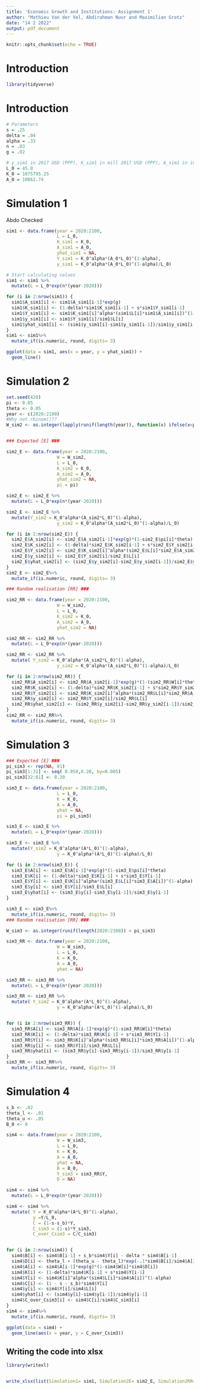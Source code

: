 ```yaml
---
title: 'Economic Growth and Institutions: Assignment 1'
author: "Mathieu Van der Vel, Abdirahman Nuur and Maximilian Grotz"
date: "14 2 2022"
output: pdf_document
---
```


```r
knitr::opts_chunk$set(echo = TRUE)
```

# Introduction

```r
library(tidyverse)
```

# Introduction

```r
# Parameters
s = .25
delta = .04
alpha = .33
n = .03
g = .02

# y_sim1 in 2017 USD (PPP), K_sim1 in mill 2017 USD (PPP), A_sim1 in index
L_0 = 45.0
K_0 = 1075795.25
A_0 = 10862.74
```

# Simulation 1
Abdo Checked
```r
sim1 <- data.frame(year = 2020:2100,
                   L = L_0,
                   K_sim1 = K_0,
                   A_sim1 = A_0,
                   yhat_sim1 = NA,
                   Y_sim1 = K_0^alpha*(A_0*L_0)^(1-alpha),
                   y_sim1 = K_0^alpha*(A_0*L_0)^(1-alpha)/L_0)

# Start calculating values
sim1 <- sim1 %>%
  mutate(L = L_0*exp(n*(year-2020)))

for (i in 2:nrow(sim1)) {
  sim1$A_sim1[i] <- sim1$A_sim1[i-1]*exp(g)
  sim1$K_sim1[i] <- (1-delta)*sim1$K_sim1[i-1] + s*sim1$Y_sim1[i-1]
  sim1$Y_sim1[i] <- sim1$K_sim1[i]^alpha*(sim1$L[i]*sim1$A_sim1[i])^(1-alpha)
  sim1$y_sim1[i] <- sim1$Y_sim1[i]/sim1$L[i]
  sim1$yhat_sim1[i] <- (sim1$y_sim1[i]-sim1$y_sim1[i-1])/sim1$y_sim1[i-1]
}
sim1 <- sim1%>%
  mutate_if(is.numeric, round, digits= 3)

ggplot(data = sim1, aes(x = year, y = yhat_sim1)) +
  geom_line()
```

# Simulation 2

```r
set.seed(420)
pi <- 0.05
theta <- 0.05
year <- c(2020:2100)
#Why not rbinom()??
W_sim2 <- as.integer(lapply(runif(length(year)), function(x) ifelse(x<pi, 1, 0)))


### Expected [E] ###

sim2_E <- data.frame(year = 2020:2100,
                   W = W_sim2,
                   L = L_0,
                   K_sim2 = K_0,
                   A_sim2 = A_0,
                   yhat_sim2 = NA, 
                   pi = pi)

sim2_E <- sim2_E %>%
  mutate(L = L_0*exp(n*(year-2020)))

sim2_E <- sim2_E %>%
  mutate(Y_sim2 = K_0^alpha*(A_sim2*L_0)^(1-alpha),
                   y_sim2 = K_0^alpha*(A_sim2*L_0)^(1-alpha)/L_0)

for (i in 2:nrow(sim2_E)) {
  sim2_E$A_sim2[i] <- sim2_E$A_sim2[i-1]*exp(g)*(1-sim2_E$pi[i]*theta)
  sim2_E$K_sim2[i] <- (1-delta)*sim2_E$K_sim2[i-1] + s*sim2_E$Y_sim2[i-1]
  sim2_E$Y_sim2[i] <- sim2_E$K_sim2[i]^alpha*(sim2_E$L[i]*sim2_E$A_sim2[i])^(1-alpha)
  sim2_E$y_sim2[i] <- sim2_E$Y_sim2[i]/sim2_E$L[i]
  sim2_E$yhat_sim2[i] <- (sim2_E$y_sim2[i]-sim2_E$y_sim2[i-1])/sim2_E$y_sim2[i-1]
}
sim2_E <- sim2_E%>%
  mutate_if(is.numeric, round, digits= 3)

### Random realisation [RR] ###

sim2_RR <- data.frame(year = 2020:2100,
                   W = W_sim2,
                   L = L_0,
                   K_sim2 = K_0,
                   A_sim2 = A_0,
                   yhat_sim2 = NA)

sim2_RR <- sim2_RR %>%
  mutate(L = L_0*exp(n*(year-2020)))

sim2_RR <- sim2_RR %>%
  mutate( Y_sim2 = K_0^alpha*(A_sim2*L_0)^(1-alpha),
                   y_sim2 = K_0^alpha*(A_sim2*L_0)^(1-alpha)/L_0)

for (i in 2:nrow(sim2_RR)) {
  sim2_RR$A_sim2[i] <- sim2_RR$A_sim2[i-1]*exp(g)*(1-(sim2_RR$W[i]*theta))
  sim2_RR$K_sim2[i] <- (1-delta)*sim2_RR$K_sim2[i-1] + s*sim2_RR$Y_sim2[i-1]
  sim2_RR$Y_sim2[i] <- sim2_RR$K_sim2[i]^alpha*(sim2_RR$L[i]*sim2_RR$A_sim2[i])^(1-alpha)
  sim2_RR$y_sim2[i] <- sim2_RR$Y_sim2[i]/sim2_RR$L[i]
  sim2_RR$yhat_sim2[i] <- (sim2_RR$y_sim2[i]-sim2_RR$y_sim2[i-1])/sim2_RR$y_sim2[i-1]
}
sim2_RR <- sim2_RR%>%
  mutate_if(is.numeric, round, digits= 3)
```

# Simulation 3

```r
### Expected [E] ###
pi_sim3 <- rep(NA, 81)
pi_sim3[1:31] <- seq( 0.050,0.20, by=0.005)
pi_sim3[32:81] <- 0.20

sim3_E <- data.frame(year = 2020:2100,
                   L = L_0,
                   K = K_0,
                   A = A_0,
                   yhat = NA, 
                   pi = pi_sim3)

sim3_E <- sim3_E %>%
  mutate(L = L_0*exp(n*(year-2020)))

sim3_E <- sim3_E %>%
  mutate(Y_sim2 = K_0^alpha*(A*L_0)^(1-alpha),
                   y = K_0^alpha*(A*L_0)^(1-alpha)/L_0)

for (i in 2:nrow(sim3_E)) {
  sim3_E$A[i] <- sim3_E$A[i-1]*exp(g)*(1-sim3_E$pi[i]*theta)
  sim3_E$K[i] <- (1-delta)*sim3_E$K[i-1] + s*sim3_E$Y[i-1]
  sim3_E$Y[i] <- sim3_E$K[i]^alpha*(sim3_E$L[i]*sim3_E$A[i])^(1-alpha)
  sim3_E$y[i] <- sim3_E$Y[i]/sim3_E$L[i]
  sim3_E$yhat[i] <- (sim3_E$y[i]-sim3_E$y[i-1])/sim3_E$y[i-1]
}

sim3_E <- sim3_E%>%
  mutate_if(is.numeric, round, digits= 3)
### Random realisation [RR] ###

W_sim3 <- as.integer(runif(length(2020:2100)) < pi_sim3)

sim3_RR <- data.frame(year = 2020:2100,
                   W = W_sim3,
                   L = L_0,
                   K = K_0,
                   A = A_0,
                   yhat = NA)

sim3_RR <- sim3_RR %>%
  mutate(L = L_0*exp(n*(year-2020)))

sim3_RR <- sim3_RR %>%
  mutate( Y_sim2 = K_0^alpha*(A*L_0)^(1-alpha),
                   y = K_0^alpha*(A*L_0)^(1-alpha)/L_0)


for (i in 2:nrow(sim3_RR)) {
  sim3_RR$A[i] <- sim3_RR$A[i-1]*exp(g)*(1-sim3_RR$W[i]*theta)
  sim3_RR$K[i] <- (1-delta)*sim3_RR$K[i-1] + s*sim3_RR$Y[i-1]
  sim3_RR$Y[i] <- sim3_RR$K[i]^alpha*(sim3_RR$L[i]*sim3_RR$A[i])^(1-alpha)
  sim3_RR$y[i] <- sim3_RR$Y[i]/sim3_RR$L[i]
  sim3_RR$yhat[i] <- (sim3_RR$y[i]-sim3_RR$y[i-1])/sim3_RR$y[i-1]
}
sim3_RR <- sim3_RR%>%
  mutate_if(is.numeric, round, digits= 3)
```

# Simulation 4

```r
s_b <- .02
theta_l <- .01
theta_u <- .05
B_0 <- 0

sim4 <- data.frame(year = 2020:2100,
                   W = W_sim3,
                   L = L_0,
                   K = K_0,
                   A = A_0,
                   yhat = NA, 
                   B = B_0, 
                   Y_sim3 = sim3_RR$Y, 
                   D = NA)

sim4 <- sim4 %>%
  mutate(L = L_0*exp(n*(year-2020)))

sim4 <- sim4 %>%
  mutate( Y = K_0^alpha*(A*L_0)^(1-alpha),
          y =Y/L_0, 
          C = (1-s-s_b)*Y, 
          C_sim3 = (1-s)*Y_sim3, 
          C_over_Csim3 = C/C_sim3)


for (i in 2:nrow(sim4)) {
  sim4$B[i] <- sim4$B[i-1] + s_b*sim4$Y[i] - delta * sim4$B[i-1]
  sim4$D[i] <- theta_l + (theta_u - theta_l)*exp(-.1*sim4$B[i]/sim4$A[i-1])
  sim4$A[i] <- sim4$A[i-1]*exp(g)*(1-sim4$W[i]*sim4$D[i])
  sim4$K[i] <- (1-delta)*sim4$K[i-1] + s*sim4$Y[i-1]
  sim4$Y[i] <- sim4$K[i]^alpha*(sim4$L[i]*sim4$A[i])^(1-alpha)
  sim4$C[i] <- (1 - s - s_b)*sim4$Y[i]
  sim4$y[i] <- sim4$Y[i]/sim4$L[i]
  sim4$yhat[i] <- (sim4$y[i]-sim4$y[i-1])/sim4$y[i-1]
  sim4$C_over_Csim3[i] <- sim4$C[i]/sim4$C_sim3[i] 
}
sim4 <- sim4%>%
  mutate_if(is.numeric, round, digits= 3)

ggplot(data = sim4) +
  geom_line(aes(x = year, y = C_over_Csim3))
```
## Writing the code into xlsx
```r
library(writexl)


write_xlsx(list(Simulation1= sim1, Simulation2E= sim2_E, Simulation2RR= sim2_RR, Simulation3E= sim3_E, Simulation3RR= sim3_RR, simulation4 = sim4), col_names = TRUE, "EGI: Assignment1.xlsx")
```

